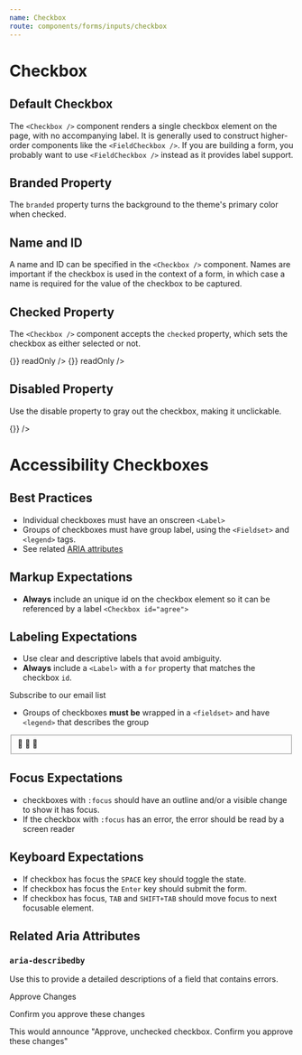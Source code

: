 ```yaml
---
name: Checkbox
route: components/forms/inputs/checkbox
---
```



# Checkbox

<ComponentDetail
  of="Checkbox"
  github="Form/Inputs/Checkbox/Checkbox"
  figma="file/2MG6DoSjk4IaLnjjFCnKFf/Forms"
/>

## Default Checkbox

The `<Checkbox />` component renders a single checkbox element on the page, with no accompanying label. It is generally used to construct higher-order components like the `<FieldCheckbox />`. If you are building a form, you probably want to use `<FieldCheckbox />` instead as it provides label support.

<Playground>
  <Checkbox />
</Playground>

## Branded Property

The `branded` property turns the background to the theme's primary color when checked.

<Playground>
  <Checkbox branded />
</Playground>

## Name and ID

A name and ID can be specified in the `<Checkbox />` component. Names are important if the checkbox is used in the context of a form, in which case a name is required for the value of the checkbox to be captured.

<Playground>
  <Checkbox name="someName" id="someId" />
</Playground>

## Checked Property

The `<Checkbox />` component accepts the `checked` property, which sets the checkbox as either selected or not.

<Playground>
  <Checkbox checked={true} onChange={() => {}} readOnly />
  <Checkbox checked={false} onChange={() => {}} readOnly />
</Playground>

## Disabled Property

Use the disable property to gray out the checkbox, making it unclickable.

<Playground>
  <Checkbox disabled />
  <Checkbox disabled checked onChange={() => {}} />
</Playground>

# Accessibility Checkboxes

<ComponentDetail of="AccessibilityCheckboxes" />

## Best Practices

- Individual checkboxes must have an onscreen `<Label>`
- Groups of checkboxes must have group label, using the `<Fieldset>` and `<legend>` tags.
- See related [ARIA attributes](#related-aria-attributes)

## Markup Expectations

- **Always** include an unique id on the checkbox element so it can be referenced by a label `<Checkbox id="agree">`

## Labeling Expectations

- Use clear and descriptive labels that avoid ambiguity.
- **Always** include a `<Label>` with a `for` property that matches the checkbox `id`.

<Playground>
  <Label htmlFor="email-optin">
    <Checkbox id="email-optin" value="confirm" />
    Subscribe to our email list
  </Label>
</Playground>

- Groups of checkboxes **must be** wrapped in a `<fieldset>` and have `<legend>` that describes the group

<Playground>
  <Fieldset legend="Pick your favorite emojis">
    <Checkbox id="pizza" name="emoji" value="pizza" />
    <Label htmlFor="pizza">🍕</Label>
    <Checkbox id="avocado" name="emoji" value="avocado" />
    <Label htmlFor="avocado">🥑</Label>
    <Checkbox id="grapes" name="emoji" value="grapes" />
    <Label htmlFor="grapes">🍇</Label>
  </Fieldset>
</Playground>

## Focus Expectations

- checkboxes with `:focus` should have an outline and/or a visible change to show it has focus.
- If the checkbox with `:focus` has an error, the error should be read by a screen reader

## Keyboard Expectations

- If checkbox has focus the `SPACE` key should toggle the state.
- If checkbox has focus the `Enter` key should submit the form.
- If checkbox has focus, `TAB` and `SHIFT+TAB` should move focus to next focusable element.

## Related Aria Attributes

### `aria-describedby`

Use this to provide a detailed descriptions of a field that contains errors.

<Playground>
  <Label htmlFor="approve">Approve Changes</Label>
  <Checkbox id="approve" aria-describedby="confirm-error-message" />
  <p id="confirm-error-message">Confirm you approve these changes</p>
</Playground>

This would announce "Approve, unchecked checkbox. Confirm you approve these changes"
